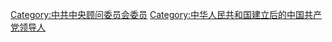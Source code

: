 [[Category:中共中央顾问委员会委员|Category:中共中央顾问委员会委员]]
[[Category:中华人民共和国建立后的中国共产党领导人|Category:中华人民共和国建立后的中国共产党领导人]]